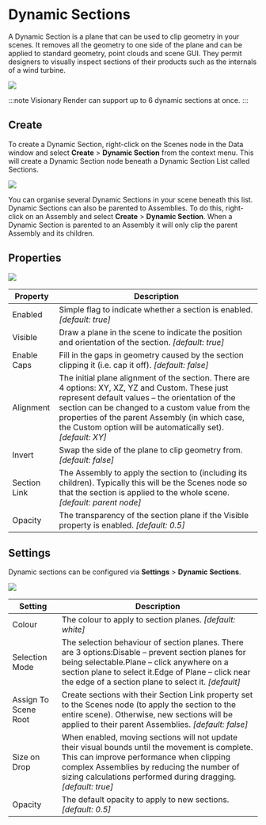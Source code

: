 # Dynamic Sections

A Dynamic Section is a plane that can be used to clip geometry in your scenes. It removes all the geometry to one side of the plane and can be applied to standard geometry, point clouds and scene GUI. They permit designers to visually inspect sections of their products such as the internals of a wind turbine.

![](/img/visren/3d-view/dynamic-sections/overview.png)

:::note
Visionary Render can support up to 6 dynamic sections at once.
:::

## Create

To create a Dynamic Section, right-click on the Scenes node in the Data window and select **Create** > **Dynamic Section** from the context menu. This will create a Dynamic Section node beneath a Dynamic Section List called Sections.

![](/img/visren/3d-view/dynamic-sections/tree.png)

You can organise several Dynamic Sections in your scene beneath this list. Dynamic Sections can also be parented to Assemblies. To do this, right-click on an Assembly and select **Create** > **Dynamic Section**. When a Dynamic Section is parented to an Assembly it will only clip the parent Assembly and its children.

## Properties

![](/img/visren/3d-view/dynamic-sections/properties.png)

| Property     | Description                                                                                                                                                                                                                                                                                                              |
|--------------|--------------------------------------------------------------------------------------------------------------------------------------------------------------------------------------------------------------------------------------------------------------------------------------------------------------------------|
| Enabled      | Simple flag to indicate whether a section is enabled. *[default: true]*                                                                                                                                                                                                                                                |
| Visible      | Draw a plane in the scene to indicate the position and orientation of the section. *[default: true]*                                                                                                                                                                                                                   |
| Enable Caps  | Fill in the gaps in geometry caused by the section clipping it (i.e. cap it off). *[default: false]*                                                                                                                                                                                                                   |
| Alignment    | The initial plane alignment of the section. There are 4 options: XY, XZ, YZ and Custom. These just represent default values – the orientation of the section can be changed to a custom value from the properties of the parent Assembly (in which case, the Custom option will be automatically set). *[default: XY]* |
| Invert       | Swap the side of the plane to clip geometry from. *[default: false]*                                                                                                                                                                                                                                                   |
| Section Link | The Assembly to apply the section to (including its children). Typically this will be the Scenes node so that the section is applied to the whole scene. *[default: parent node]*                                                                                                                                      |
| Opacity      | The transparency of the section plane if the Visible property is enabled. *[default: 0.5]*                                                                                                                                                                                                                             |

## Settings

Dynamic sections can be configured via **Settings** > **Dynamic Sections**.

![](/img/visren/3d-view/dynamic-sections/settings.png)

| Setting | Description |
| --- | --- |
| Colour | The colour to apply to section planes. *[default: white]* |
| Selection Mode | The selection behaviour of section planes. There are 3 options:Disable – prevent section planes for being selectable.Plane – click anywhere on a section plane to select it.Edge of Plane – click near the edge of a section plane to select it. *[default]* |
| Assign To Scene Root | Create sections with their Section Link property set to the Scenes node (to apply the section to the entire scene). Otherwise, new sections will be applied to their parent Assemblies. *[default: false]* |
| Size on Drop | When enabled, moving sections will not update their visual bounds until the movement is complete. This can improve performance when clipping complex Assemblies by reducing the number of sizing calculations performed during dragging. *[default: true]* |
| Opacity | The default opacity to apply to new sections. *[default: 0.5]* |
